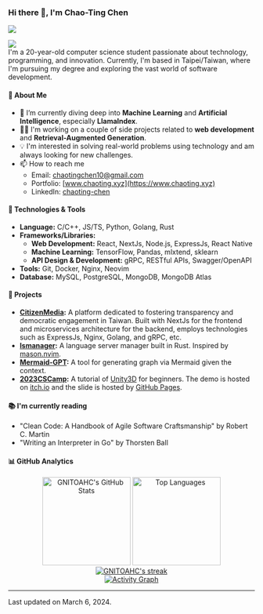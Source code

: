 ### Hi there 👋, I'm Chao-Ting Chen


<p align="left">
 <img src="https://readme-typing-svg.herokuapp.com/?lines=Welcome+to+my+GitHub+Profile!&center=true&width=360&height=30" />
</p>


![](https://komarev.com/ghpvc/?username=gnitoahc) <br />
I'm a 20-year-old computer science student passionate about technology, programming, and innovation. Currently, I'm based in Taipei/Taiwan, where I'm pursuing my degree and exploring the vast world of software development.

#### 📘 About Me

- 🌱 I’m currently diving deep into **Machine Learning** and **Artificial Intelligence**, especially **LlamaIndex**.
- 👨‍💻 I'm working on a couple of side projects related to **web development** and **Retrieval-Augmented Generation**.
- 💡 I'm interested in solving real-world problems using technology and am always looking for new challenges.
- 📫 How to reach me
  - Email: [chaotingchen10@gmail.com](mailto:chaotingchen10@gmail.com)
  - Portfolio: [www.chaoting.xyz](https://www.chaoting.xyz)
  - LinkedIn: [chaoting-chen](https://www.linkedin.com/in/chaoting-chen)

#### 🔧 Technologies & Tools

- **Language:** C/C++, JS/TS, Python, Golang, Rust
- **Frameworks/Libraries:**
  - **Web Development:** React, NextJs, Node.js, ExpressJs, React Native
  - **Machine Learning:** TensorFlow, Pandas, mlxtend, sklearn
  - **API Design & Development:** gRPC, RESTful APIs, Swagger/OpenAPI
- **Tools:** Git, Docker, Nginx, Neovim
- **Database:** MySQL, PostgreSQL, MongoDB, MongoDB Atlas

#### 🌟 Projects

- **[CitizenMedia](https://github.com/citizenmedia-tw/):** A platform dedicated to fostering transparency and democratic engagement in Taiwan. Built with NextJs for the frontend and microservices architecture for the backend, employs technologies such as ExpressJs, Nginx, Golang, and gRPC, etc.
- **[lsmanager](https://github.com/GNITOAHC/lsmanager):** A language server manager built in Rust. Inspired by [mason.nvim](https://github.com/williamboman/mason.nvim).
- **[Mermaid-GPT](https://github.com/GNITOAHC/mermaid-gpt):** A tool for generating graph via Mermaid given the context.
- **[2023CSCamp](https://github.com/GNITOAHC/2023CSCamp):** A tutorial of [Unity3D](https://unity.com/) for beginners. The demo is hosted on [itch.io](https://chaoting.itch.io/2023cscamp) and the slide is hosted by [GitHub Pages](https://gnitoahc.github.io/2023CSCamp/).

#### 📚 I'm currently reading

- "Clean Code: A Handbook of Agile Software Craftsmanship" by Robert C. Martin
- "Writing an Interpreter in Go" by Thorsten Ball

#### 📊 GitHub Analytics

<p align="center">
  <img height="180em" src="https://github-readme-stats.vercel.app/api?username=gnitoahc&show_icons=true&theme=github_dark_dimmed" alt="GNITOAHC's GitHub Stats" />
  <img height="180em" src="https://github-readme-stats.vercel.app/api/top-langs/?username=gnitoahc&layout=compact&theme=github_dark_dimmed" alt="Top Languages" />
  <br />
  <a href="https://github.com/gnitoahc/">
    <img src="https://github-readme-streak-stats.herokuapp.com/?user=gnitoahc&theme=github_dark_dimmed" alt="GNITOAHC's streak" />
  </a>
  <br />
  <a href="https://github.com/gnitoahc/">
    <img src="https://github-readme-activity-graph.vercel.app/graph?username=gnitoahc&theme=github" alt="Activity Graph" />
  </a>
</p>

---

Last updated on March 6, 2024.
